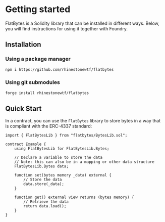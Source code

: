 # Getting started

FlatBytes is a Solidity library that can be installed in different ways. Below, you will find instructions for using it together with Foundry.

## Installation

### Using a package manager

```sh npm2yarn
npm i https://github.com/rhinestonewtf/flatbytes
```

### Using git submodules

```bash copy
forge install rhinestonewtf/flatbytes
```

## Quick Start

In a contract, you can use the `FlatBytes` library to store bytes in a way that is compliant with the ERC-4337 standard:

```solidity
import { FlatBytesLib } from "flatbytes/BytesLib.sol";

contract Example {
    using FlatBytesLib for FlatBytesLib.Bytes;

    // Declare a variable to store the data
    // Note: this can also be in a mapping or other data structure
    FlatBytesLib.Bytes data;

    function set(bytes memory _data) external {
        // Store the data
        data.store(_data);
    }

    function get() external view returns (bytes memory) {
        // Retrieve the data
        return data.load();
    }
}
```
